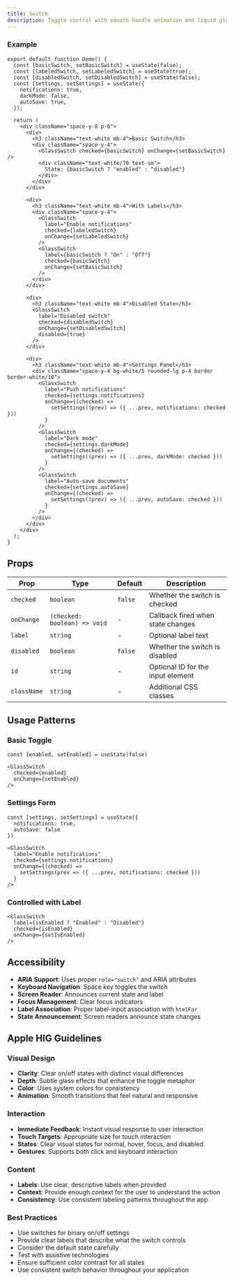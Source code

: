 ```yaml
---
title: Switch
description: Toggle control with smooth handle animation and liquid glass styling.
---
```


### Example

```tsx
export default function Demo() {
  const [basicSwitch, setBasicSwitch] = useState(false);
  const [labeledSwitch, setLabeledSwitch] = useState(true);
  const [disabledSwitch, setDisabledSwitch] = useState(false);
  const [settings, setSettings] = useState({
    notifications: true,
    darkMode: false,
    autoSave: true,
  });

  return (
    <div className="space-y-8 p-6">
      <div>
        <h3 className="text-white mb-4">Basic Switch</h3>
        <div className="space-y-4">
          <GlassSwitch checked={basicSwitch} onChange={setBasicSwitch} />
          <div className="text-white/70 text-sm">
            State: {basicSwitch ? "enabled" : "disabled"}
          </div>
        </div>
      </div>

      <div>
        <h3 className="text-white mb-4">With Labels</h3>
        <div className="space-y-4">
          <GlassSwitch
            label="Enable notifications"
            checked={labeledSwitch}
            onChange={setLabeledSwitch}
          />
          <GlassSwitch
            label={basicSwitch ? "On" : "Off"}
            checked={basicSwitch}
            onChange={setBasicSwitch}
          />
        </div>
      </div>

      <div>
        <h3 className="text-white mb-4">Disabled State</h3>
        <GlassSwitch
          label="Disabled switch"
          checked={disabledSwitch}
          onChange={setDisabledSwitch}
          disabled={true}
        />
      </div>

      <div>
        <h3 className="text-white mb-4">Settings Panel</h3>
        <div className="space-y-4 bg-white/5 rounded-lg p-4 border border-white/10">
          <GlassSwitch
            label="Push notifications"
            checked={settings.notifications}
            onChange={(checked) =>
              setSettings((prev) => ({ ...prev, notifications: checked }))
            }
          />
          <GlassSwitch
            label="Dark mode"
            checked={settings.darkMode}
            onChange={(checked) =>
              setSettings((prev) => ({ ...prev, darkMode: checked }))
            }
          />
          <GlassSwitch
            label="Auto-save documents"
            checked={settings.autoSave}
            onChange={(checked) =>
              setSettings((prev) => ({ ...prev, autoSave: checked }))
            }
          />
        </div>
      </div>
    </div>
  );
}
```

## Props

| Prop        | Type                         | Default | Description                       |
| ----------- | ---------------------------- | ------- | --------------------------------- |
| `checked`   | `boolean`                    | `false` | Whether the switch is checked     |
| `onChange`  | `(checked: boolean) => void` | -       | Callback fired when state changes |
| `label`     | `string`                     | -       | Optional label text               |
| `disabled`  | `boolean`                    | `false` | Whether the switch is disabled    |
| `id`        | `string`                     | -       | Optional ID for the input element |
| `className` | `string`                     | -       | Additional CSS classes            |

## Usage Patterns

### Basic Toggle

```tsx
const [enabled, setEnabled] = useState(false)

<GlassSwitch
  checked={enabled}
  onChange={setEnabled}
/>
```

### Settings Form

```tsx
const [settings, setSettings] = useState({
  notifications: true,
  autoSave: false
})

<GlassSwitch
  label="Enable notifications"
  checked={settings.notifications}
  onChange={(checked) =>
    setSettings(prev => ({ ...prev, notifications: checked }))
  }
/>
```

### Controlled with Label

```tsx
<GlassSwitch
  label={isEnabled ? "Enabled" : "Disabled"}
  checked={isEnabled}
  onChange={setIsEnabled}
/>
```

## Accessibility

- **ARIA Support**: Uses proper `role="switch"` and ARIA attributes
- **Keyboard Navigation**: Space key toggles the switch
- **Screen Reader**: Announces current state and label
- **Focus Management**: Clear focus indicators
- **Label Association**: Proper label-input association with `htmlFor`
- **State Announcement**: Screen readers announce state changes

## Apple HIG Guidelines

### Visual Design

- **Clarity**: Clear on/off states with distinct visual differences
- **Depth**: Subtle glass effects that enhance the toggle metaphor
- **Color**: Uses system colors for consistency
- **Animation**: Smooth transitions that feel natural and responsive

### Interaction

- **Immediate Feedback**: Instant visual response to user interaction
- **Touch Targets**: Appropriate size for touch interaction
- **States**: Clear visual states for normal, hover, focus, and disabled
- **Gestures**: Supports both click and keyboard interaction

### Content

- **Labels**: Use clear, descriptive labels when provided
- **Context**: Provide enough context for the user to understand the action
- **Consistency**: Use consistent labeling patterns throughout the app

### Best Practices

- Use switches for binary on/off settings
- Provide clear labels that describe what the switch controls
- Consider the default state carefully
- Test with assistive technologies
- Ensure sufficient color contrast for all states
- Use consistent switch behavior throughout your application
